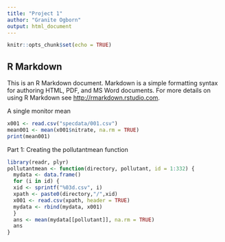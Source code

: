 ```yaml
---
title: "Project 1"
author: "Granite Ogborn"
output: html_document
---
```


```r
knitr::opts_chunk$set(echo = TRUE)
```

## R Markdown

This is an R Markdown document. Markdown is a simple formatting syntax for authoring HTML, PDF, and MS Word documents. For more details on using R Markdown see <http://rmarkdown.rstudio.com>.

A single monitor mean
```r
x001 <- read.csv("specdata/001.csv")
mean001 <- mean(x001$nitrate, na.rm = TRUE)
print(mean001)
```

Part 1: Creating the pollutantmean function
```r
library(readr, plyr)
pollutantmean <- function(directory, pollutant, id = 1:332) {
  mydata <- data.frame()
  for (i in id) {
  xid <- sprintf("%03d.csv", i)
  xpath <- paste0(directory,"/",xid)
  x001 <- read.csv(xpath, header = TRUE)
  mydata <- rbind(mydata, x001)
  }
  ans <- mean(mydata[[pollutant]], na.rm = TRUE)
  ans
}
```

